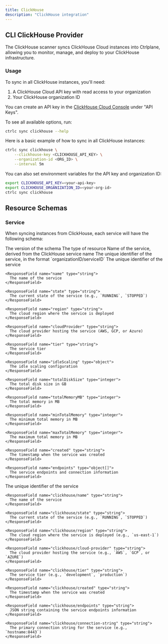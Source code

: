 ```yaml
---
title: ClickHouse
description: "ClickHouse integration"
---
```


## CLI ClickHouse Provider

The ClickHouse scanner syncs ClickHouse Cloud instances into Ctrlplane, allowing
you to monitor, manage, and deploy to your ClickHouse infrastructure.

### Usage

To sync in all ClickHouse instances, you'll need:

1. A ClickHouse Cloud API key with read access to your organization
2. Your ClickHouse organization ID

You can create an API key in the [ClickHouse Cloud
Console](https://console.clickhouse.cloud) under "API Keys".

To see all available options, run:

```bash
ctrlc sync clickhouse --help
```

Here is a basic example of how to sync in all ClickHouse instances:

```bash
ctrlc sync clickhouse \
    --clickhouse-key <CLICKHOUSE_API_KEY> \
    --organization-id <ORG_ID> \
    --interval 5m
```

You can also set environment variables for the API key and organization ID:

```bash
export CLICKHOUSE_API_KEY=<your-api-key>
export CLICKHOUSE_ORGANIZATION_ID=<your-org-id>
ctrlc sync clickhouse
```

## Resource Schemas

### Service

When syncing instances from ClickHouse, each service will have the following
schema:

<ResponseField name="version" type="string" default="clickhouse/v1">
  The version of the schema
</ResponseField>

<ResponseField name="kind" type="string" default="Service">
  The type of resource
</ResponseField>

<ResponseField name="name" type="string">
  Name of the service, derived from the ClickHouse service name
</ResponseField>

<ResponseField name="identifier" type="string">
  The unique identifier of the service, in the format `organizationID/serviceID`
</ResponseField>

<ResponseField name="config" type="ClickHouse resource config">
  <Expandable title="properties">
    <ResponseField name="id" type="string">
      The unique identifier of the service
    </ResponseField>

    <ResponseField name="name" type="string">
      The name of the service
    </ResponseField>

    <ResponseField name="state" type="string">
      The current state of the service (e.g., `RUNNING`, `STOPPED`)
    </ResponseField>

    <ResponseField name="region" type="string">
      The cloud region where the service is deployed
    </ResponseField>

    <ResponseField name="cloudProvider" type="string">
      The cloud provider hosting the service (AWS, GCP, or Azure)
    </ResponseField>

    <ResponseField name="tier" type="string">
      The service tier
    </ResponseField>

    <ResponseField name="idleScaling" type="object">
      The idle scaling configuration
    </ResponseField>

    <ResponseField name="totalDiskSize" type="integer">
      The total disk size in GB
    </ResponseField>

    <ResponseField name="totalMemoryMB" type="integer">
      The total memory in MB
    </ResponseField>

    <ResponseField name="minTotalMemory" type="integer">
      The minimum total memory in MB
    </ResponseField>

    <ResponseField name="maxTotalMemory" type="integer">
      The maximum total memory in MB
    </ResponseField>

    <ResponseField name="created" type="string">
      The timestamp when the service was created
    </ResponseField>

    <ResponseField name="endpoints" type="object[]">
      The service endpoints and connection information
    </ResponseField>

  </Expandable>
</ResponseField>

<ResponseField name="metadata" type="ClickHouse resource metadata" description="The metadata of the service">
  <Expandable title="properties">
    <ResponseField name="clickhouse/id" type="string">
      The unique identifier of the service
    </ResponseField>

    <ResponseField name="clickhouse/name" type="string">
      The name of the service
    </ResponseField>

    <ResponseField name="clickhouse/state" type="string">
      The current state of the service (e.g., `RUNNING`, `STOPPED`)
    </ResponseField>

    <ResponseField name="clickhouse/region" type="string">
      The cloud region where the service is deployed (e.g., `us-east-1`)
    </ResponseField>

    <ResponseField name="clickhouse/cloud-provider" type="string">
      The cloud provider hosting the service (e.g., `AWS`, `GCP`, or `AZURE`)
    </ResponseField>

    <ResponseField name="clickhouse/tier" type="string">
      The service tier (e.g., `development`, `production`)
    </ResponseField>

    <ResponseField name="clickhouse/created" type="string">
      The timestamp when the service was created
    </ResponseField>

    <ResponseField name="clickhouse/endpoints" type="string">
      JSON string containing the service endpoints information
    </ResponseField>

    <ResponseField name="clickhouse/connection-string" type="string">
      The primary connection string for the service (e.g., `hostname:8443`)
    </ResponseField>

  </Expandable>
</ResponseField>
